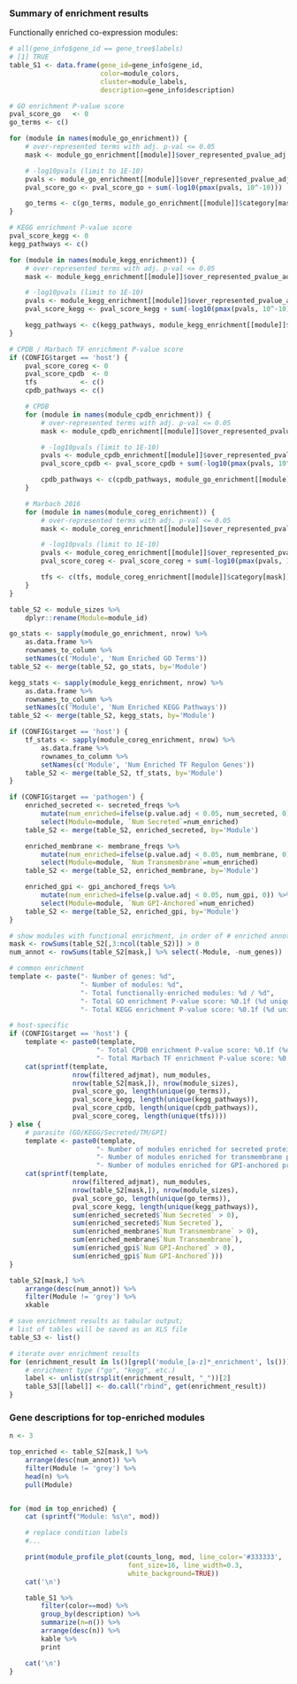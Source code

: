 ### Summary of enrichment results

Functionally enriched co-expression modules:

```r
# all(gene_info$gene_id == gene_tree$labels)                                                                                                                                                                   
# [1] TRUE
table_S1 <- data.frame(gene_id=gene_info$gene_id, 
                       color=module_colors,
                       cluster=module_labels,
                       description=gene_info$description)
```

```r
# GO enrichment P-value score
pval_score_go   <- 0
go_terms <- c()

for (module in names(module_go_enrichment)) {
    # over-represented terms with adj. p-val <= 0.05
    mask <- module_go_enrichment[[module]]$over_represented_pvalue_adj <= 0.05

    # -log10pvals (limit to 1E-10)
    pvals <- module_go_enrichment[[module]]$over_represented_pvalue_adj[mask]
    pval_score_go <- pval_score_go + sum(-log10(pmax(pvals, 10^-10)))

    go_terms <- c(go_terms, module_go_enrichment[[module]]$category[mask])
}

# KEGG enrichment P-value score
pval_score_kegg <- 0
kegg_pathways <- c()

for (module in names(module_kegg_enrichment)) {
    # over-represented terms with adj. p-val <= 0.05
    mask <- module_kegg_enrichment[[module]]$over_represented_pvalue_adj <= 0.05

    # -log10pvals (limit to 1E-10)
    pvals <- module_kegg_enrichment[[module]]$over_represented_pvalue_adj[mask]
    pval_score_kegg <- pval_score_kegg + sum(-log10(pmax(pvals, 10^-10)))

    kegg_pathways <- c(kegg_pathways, module_kegg_enrichment[[module]]$category[mask])
}

# CPDB / Marbach TF enrichment P-value score
if (CONFIG$target == 'host') {
    pval_score_coreg <- 0
    pval_score_cpdb  <- 0
    tfs           <- c()
    cpdb_pathways <- c()

    # CPDB
    for (module in names(module_cpdb_enrichment)) {
        # over-represented terms with adj. p-val <= 0.05
        mask <- module_cpdb_enrichment[[module]]$over_represented_pvalue_adj <= 0.05

        # -log10pvals (limit to 1E-10)
        pvals <- module_cpdb_enrichment[[module]]$over_represented_pvalue_adj[mask]
        pval_score_cpdb <- pval_score_cpdb + sum(-log10(pmax(pvals, 10^-10)))

        cpdb_pathways <- c(cpdb_pathways, module_go_enrichment[[module]]$category[mask])
    }

    # Marbach 2016
    for (module in names(module_coreg_enrichment)) {
        # over-represented terms with adj. p-val <= 0.05
        mask <- module_coreg_enrichment[[module]]$over_represented_pvalue_adj <= 0.05

        # -log10pvals (limit to 1E-10)
        pvals <- module_coreg_enrichment[[module]]$over_represented_pvalue_adj[mask]
        pval_score_coreg <- pval_score_coreg + sum(-log10(pmax(pvals, 10^-10)))

        tfs <- c(tfs, module_coreg_enrichment[[module]]$category[mask])
    }
}
```

```r
table_S2 <- module_sizes %>%
    dplyr::rename(Module=module_id)

go_stats <- sapply(module_go_enrichment, nrow) %>%
    as.data.frame %>%
    rownames_to_column %>%
    setNames(c('Module', 'Num Enriched GO Terms'))
table_S2 <- merge(table_S2, go_stats, by='Module')

kegg_stats <- sapply(module_kegg_enrichment, nrow) %>%
    as.data.frame %>%
    rownames_to_column %>%
    setNames(c('Module', 'Num Enriched KEGG Pathways'))
table_S2 <- merge(table_S2, kegg_stats, by='Module')

if (CONFIG$target == 'host') {
    tf_stats <- sapply(module_coreg_enrichment, nrow) %>%
        as.data.frame %>%
        rownames_to_column %>%
        setNames(c('Module', 'Num Enriched TF Regulon Genes'))
    table_S2 <- merge(table_S2, tf_stats, by='Module')
}

if (CONFIG$target == 'pathogen') {
    enriched_secreted <- secreted_freqs %>% 
        mutate(num_enriched=ifelse(p.value.adj < 0.05, num_secreted, 0)) %>%
        select(Module=module, `Num Secreted`=num_enriched)
    table_S2 <- merge(table_S2, enriched_secreted, by='Module')

    enriched_membrane <- membrane_freqs %>% 
        mutate(num_enriched=ifelse(p.value.adj < 0.05, num_membrane, 0)) %>%
        select(Module=module, `Num Transmembrane`=num_enriched)
    table_S2 <- merge(table_S2, enriched_membrane, by='Module')

    enriched_gpi <- gpi_anchored_freqs %>% 
        mutate(num_enriched=ifelse(p.value.adj < 0.05, num_gpi, 0)) %>%
        select(Module=module, `Num GPI-Anchored`=num_enriched)
    table_S2 <- merge(table_S2, enriched_gpi, by='Module')
}

# show modules with functional enrichment, in order of # enriched annotations
mask <- rowSums(table_S2[,3:ncol(table_S2)]) > 0
num_annot <- rowSums(table_S2[mask,] %>% select(-Module, -num_genes))
```

```r
# common enrichment
template <- paste("- Number of genes: %d",
                  "- Number of modules: %d",
                  "- Total functionally-enriched modules: %d / %d",
                  "- Total GO enrichment P-value score: %0.1f (%d unique terms)", 
                  "- Total KEGG enrichment P-value score: %0.1f (%d unique pathways)\n", sep='\n')

# host-specific 
if (CONFIG$target == 'host') {
    template <- paste0(template, 
                      "- Total CPDB enrichment P-value score: %0.1f (%d unique pathways)\n",
                      "- Total Marbach TF enrichment P-value score: %0.1f (%d unique TF's)\n")
    cat(sprintf(template, 
                nrow(filtered_adjmat), num_modules,
                nrow(table_S2[mask,]), nrow(module_sizes),
                pval_score_go, length(unique(go_terms)),
                pval_score_kegg, length(unique(kegg_pathways)),
                pval_score_cpdb, length(unique(cpdb_pathways)),
                pval_score_coreg, length(unique(tfs))))
} else {
    # parasite (GO/KEGG/Secreted/TM/GPI)
    template <- paste0(template, 
                      "- Number of modules enriched for secreted proteins: %d (%d secreted proteins)\n",
                      "- Number of modules enriched for transmembrane proteins: %d (%d TM proteins)\n",
                      "- Number of modules enriched for GPI-anchored proteins: %d (%d GPI-anchored proteins)\n")
    cat(sprintf(template, 
                nrow(filtered_adjmat), num_modules,
                nrow(table_S2[mask,]), nrow(module_sizes),
                pval_score_go, length(unique(go_terms)),
                pval_score_kegg, length(unique(kegg_pathways)),
                sum(enriched_secreted$`Num Secreted` > 0),
                sum(enriched_secreted$`Num Secreted`),
                sum(enriched_membrane$`Num Transmembrane` > 0),
                sum(enriched_membrane$`Num Transmembrane`),
                sum(enriched_gpi$`Num GPI-Anchored` > 0),
                sum(enriched_gpi$`Num GPI-Anchored`)))
}
```

```r
table_S2[mask,] %>% 
    arrange(desc(num_annot)) %>%
    filter(Module != 'grey') %>%
    xkable
```

```r
# save enrichment results as tabular output;
# list of tables will be saved as an XLS file
table_S3 <- list()

# iterate over enrichment results
for (enrichment_result in ls()[grepl('module_[a-z]*_enrichment', ls())]) {
    # enrichment type ("go", "kegg", etc.)
    label <- unlist(strsplit(enrichment_result, "_"))[2]
    table_S3[[label]] <- do.call("rbind", get(enrichment_result))
}
```

### Gene descriptions for top-enriched modules

```r
n <- 3

top_enriched <- table_S2[mask,] %>% 
    arrange(desc(num_annot)) %>%
    filter(Module != 'grey') %>%
    head(n) %>%
    pull(Module)


for (mod in top_enriched) {
    cat (sprintf("Module: %s\n", mod))

    # replace condition labels
    #...

    print(module_profile_plot(counts_long, mod, line_color='#333333',
                              font_size=16, line_width=0.3,
                              white_background=TRUE))
    cat('\n')

    table_S1 %>% 
        filter(color==mod) %>% 
        group_by(description) %>% 
        summarize(n=n()) %>% 
        arrange(desc(n)) %>%
        kable %>%
        print

    cat('\n')
}
```

